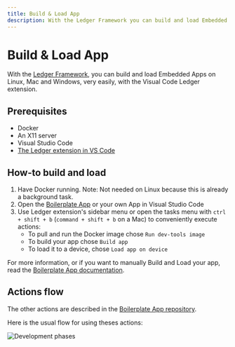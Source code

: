 ```yaml
---
title: Build & Load App
description: With the Ledger Framework you can build and load Embedded Apps on Linux, Mac and Windows, very easily, with the Visual Code Ledger extension.
---
```

# Build & Load App

With the [Ledger Framework](./framework), you can build and load Embedded Apps on Linux, Mac and Windows, very easily, with the Visual Code Ledger extension.

## Prerequisites
 
- Docker
- An X11 server
- Visual Studio Code
- [The Ledger extension in VS Code](https://marketplace.visualstudio.com/items?itemName=LedgerHQ.ledger-dev-tools)


## How-to build and load

1. Have Docker running. Note: Not needed on Linux because this is already a background task.
2. Open the [Boilerplate App](https://github.com/LedgerHQ/app-boilerplate) or your own App in Visual Studio Code
3. Use Ledger extension's sidebar menu or open the tasks menu with `ctrl + shift + b` (`command + shift + b` on a Mac) to conveniently execute actions:
	- To pull and run the Docker image chose `Run dev-tools image`
	- To build your app chose `Build app`
	- To load it to a device, chose `Load app on device`


For more information, or if you want to manually Build and Load your app, read the [Boilerplate App documentation](https://github.com/LedgerHQ/app-boilerplate).

## Actions flow

The other actions are described in the [Boilerplate App repository](https://github.com/LedgerHQ/app-boilerplate).

Here is the usual flow for using theses actions:

![Development phases](/device-app/vscode-actions.png)

